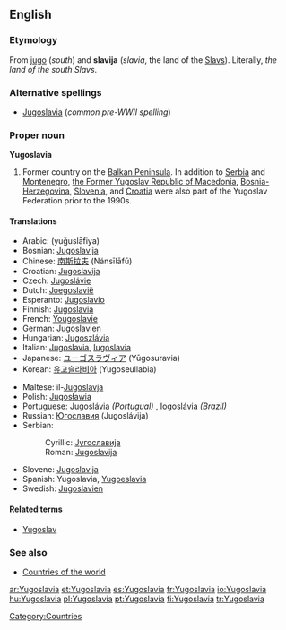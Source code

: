 ==English==
{{wikipedia}}

===Etymology===
From {{SH.}} [[jug]]o (''south'') and '''slavija''' (''slavia'', the land of the [[Slav]]s).  Literally, ''the land of the south Slavs''.

===Alternative spellings===
* [[Jugoslavia]] (''common pre-WWII spelling'')

===Proper noun===
'''Yugoslavia'''

# Former country on the [[Balkan Peninsula]]. In addition to [[Serbia]] and [[Montenegro]], [[Macedonia|the Former Yugoslav Republic of Macedonia]], [[Bosnia and Herzegovina|Bosnia-Herzegovina]], [[Slovenia]], and [[Croatia]] were also part of the Yugoslav Federation prior to the 1990s.

====Translations====
{{top}}
*Arabic: {{ARchar|[[يوغوسلافيا]]}} (yuğuslāfiya) {{f}}
*Bosnian: [[Jugoslavija#Bosnian|Jugoslavija]] {{f}}
*Chinese: [[南斯拉夫]] (Nánsīlāfū)
*Croatian: [[Jugoslavija#Croatian|Jugoslavija]] {{f}}
*Czech: [[Jugoslávie#Czech|Jugoslávie]] {{f}}
*Dutch: [[Joegoslavië]]
*Esperanto: [[Jugoslavio]]
*Finnish: [[Jugoslavia]]
*French: [[Yougoslavie]] {{f}}
*German: [[Jugoslavien]] {{n}}
*Hungarian: [[Jugoszlávia]]
*Italian: [[Jugoslavia]], [[Iugoslavia]] {{f}}
*Japanese: [[ユーゴスラヴィア]] (Yūgosuravia)
*Korean: [[유고슬라비아]] (Yugoseullabia)
{{mid}}
*Maltese: il-[[Jugoslavja]]
*Polish: [[Jugosławia]] {{f}}
*Portuguese: [[Jugoslávia]] ''(Portugual)'' {{f}}, [[Iogoslávia]] ''(Brazil)'' {{f}}
*Russian: [[Югославия]] (Jugoslávija) {{f}}
*Serbian:
*:Cyrillic: [[Југославија#Serbian|Југославија]] {{f}}
*:Roman: [[Jugoslavija#Serbian|Jugoslavija]] {{f}}
*Slovene: [[Jugoslavija#Slovene|Jugoslavija]] {{f}}
*Spanish: Yugoslavia, [[Yugoeslavia]] {{f}}
*Swedish: [[Jugoslavien]]
{{bottom}}

====Related terms====
*[[Yugoslav]]

===See also===
*[[Countries of the world]]

[[Category:Countries]]

[[ar:Yugoslavia]]
[[et:Yugoslavia]]
[[es:Yugoslavia]]
[[fr:Yugoslavia]]
[[io:Yugoslavia]]
[[hu:Yugoslavia]]
[[pl:Yugoslavia]]
[[pt:Yugoslavia]]
[[fi:Yugoslavia]]
[[tr:Yugoslavia]]